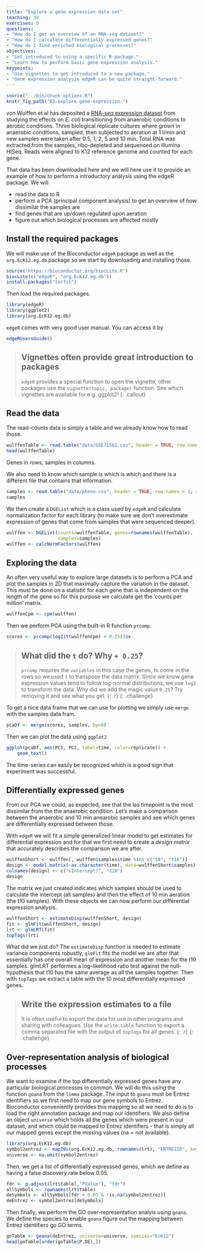 ```yaml
---
title: "Explore a gene expression data set"
teaching: 30
exercises: 0
questions:
- "How do I get an overview of an RNA-seq dataset?"
- "How do I calculate differentially expressed genes?"
- "How do I find enriched biological processes?"
objectives:
- "Get introduced to using a specific R-package."
- "Learn how to perform basic gene expression analysis."
keypoints:
- "Use vignettes to get introduced to a new package."
- "Gene expression analysis edgeR can be quite straight-forward."
---
```


```r
source("../bin/chunk-options.R")
knitr_fig_path("03-explore-gene-expression-")
```


von Wulffen et al has deposited a [RNA-seq expression dataset](http://www.ncbi.nlm.nih.gov/geo/query/acc.cgi?acc=GSE71562) from studying the effects on *E. coli* transitioning from anaerobic conditions to aerobic conditions. Three biological replicate cultures where grown in anaerobic conditions, sampled, then subjected to aeration at 1 l/min and new samples were taken after 0.5, 1, 2, 5 and 10   min. Total RNA was extracted from the samples, ribo-depleted and sequenced on Illumina HISeq. Reads were aligned to K12 reference genome and counted for each gene. 

That data has been downloaded here and we will here use it to provide an example of how to perform a introductory analysis using the edgeR package. We will

- read the data to R
- perform a PCA (principal component analysis) to get an
  overview of how dissimilar the samples are
- find genes that are up/down regulated upon aeration
- figure out which biological processes are affected mostly

## Install the required packages

We will make use of the Bioconductor `edgeR` package as well as the `org.EcK12.eg.db` package so we start by downloading and installing those.

```r
source("https://bioconductor.org/biocLite.R")
biocLite(c("edgeR", "org.EcK12.eg.db"))
install.packages("locfit")
```

Then load the required packages.

```r
library(edgeR)
library(ggplot2)
library(org.EcK12.eg.db)
```

`edgeR` comes with very good user manual. You can access it by

```r
edgeRUsersGuide()
```

> ## Vignettes often provide great introduction to packages
> `edgeR` provides a special function to open the vignette, other packages use the `vignette(topic, package)` function. See which vignettes are available for e.g. ggplot2!
{: .callout}


## Read the data

The read-counts data is simply a table and we already know how to read those.

```r
wulffenTable <- read.table("data/GSE71562.csv", header = TRUE, row.names = 1, sep = ",")
head(wulffenTable)
```

Genes in rows, samples in columns. 

We also need to know which sample is which is which and there is a different file that contains that information.

```r
samples <- read.table("data/pheno.csv", header = TRUE, row.names = 1, sep = ",")
samples
```

We then create a `DGEList` which is a class used by `edgeR` and calculate normalization factor for each library (to make sure we don't overestimate expression of genes that come from samples that were sequenced deeper).

```r
wulffen <- DGEList(counts=wulffenTable, genes=rownames(wulffenTable),
                   samples=samples)
wulffen <- calcNormFactors(wulffen)
```

## Exploring the data

An often very useful way to explore large datasets is to perform a PCA and plot the samples in 2D that maximally capture the variation in the dataset. This must be done on a statistic for each gene that is independent on the length of the gene so for this purpose we calculate get the 'counts per million' matrix.

```r
wulffenCpm <- cpm(wulffen)
```

Then we perform PCA using the built-in R function `prcomp`.

```r
scores <- prcomp(log2(t(wulffenCpm) + 0.25))$x
```

> ## What did the `t` do? Why `+ 0.25`?
>
> `prcomp` requires the `variables` in this case the genes, to come in
> the rows so we used `t` to transpose the data matrix. Since we know
> gene expression values tend to follow log-normal distributions, we
> use `log2` to transform the data. Why did we add the magic value
> `0.25`? Try removing it and see what you get.
> {: .r}
{: .challenge}

To get a nice data frame that we can use for plotting we simply use `merge` with the samples data fram.

```r
pcaDf <- merge(scores, samples, by=0)
```

Then we can plot the data using `ggplot2`

```r
ggplot(pcaDf, aes(PC1, PC2, label=time, color=replicate)) +
    geom_text()
```    

The time-series can easily be recognized which is a good sign that experiment was successful.

## Differentially expressed genes

From our PCA we could, as expected, see that the las timepoint is the most dissimilar from the the anaerobic condition. Let's make a comparison between the anaerobic and 10 min anearobic samples and see which genes are differentially expressed between those.

With `edgeR` we will fit a simple generalized linear model to get estimates for differential expression and for that we first need to create a *design matrix* that accurately describes the comparison we are after.

```r
wulffenShort <- wulffen[, wulffen$samples$time %in% c("t0", "t10")]
design <- model.matrix(~as.character(time), data=wulffenShort$samples)
colnames(design) <- c("(Intercept)", "t10")
design
```

The matrix we just created indicates which samples should be used to calculate the intercept (all samples) and then the effect of 10 min aeration (the t10 samples). With these objects we can now perform our differential expression analysis. 

```r
wulffenShort <- estimateDisp(wulffenShort, design)
fit <- glmFit(wulffenShort, design)
lrt <- glmLRT(fit)
topTags(lrt)
```

What did we just do? The `estimateDisp` function is needed to estimate variance components robustly, `glmFit` fits the model we are after that essentially has one overall mean of expression and another mean for the t10 samples. glmLRT performes a log-likelihood ratio test against the null-hypothesis that t10 has the same average as all the samples together. Then with `topTags` we extract a table with the 10 most differentially expressed genes.

> ## Write the expression estimates to a file
>
> It is often useful to export the data for use in other programs and sharing with colleagues. Use the `write.table` function to export a comma separated file with the output of `topTags` for all genes.
> {: .r}
{: .challenge}


## Over-representation analysis of biological processes

We want to examine if the top differentially expressed genes have any particular biological processes in common. We will do this using the function `goana` from the `limma` package. The input to `goana` must be Entrez identifiers so we first need to map our gene symbols to Entrez. Bioconductor conveniently provides this mapping so all we need to do is to load the right annotation package and map our identifiers. We also define an object `universe` which holds all the genes which were present in our dataset, and which could be mapped to Entrez identifiers - that is simply all our mapped genes except the missing values (na = not available).

```r
library(org.EcK12.eg.db)
symbol2entrez <- mapIds(org.EcK12.eg.db, rownames(lrt), "ENTREZID", keytype="SYMBOL")
universe <- na.omit(symbol2entrez)
```

Then, we get a list of differentially expresssed genes, which we define as having a false discovery rate below 0.05. 

```r
fdr <- p.adjust(lrt$table[,"PValue"], "fdr")
allSymbols <- rownames(lrt$table)
deSymbols <- allSymbols[fdr < 0.05 & !is.na(symbol2entrez)]
deEntrez <- symbol2entrez[deSymbols]
```

Then finally, we perform the GO over-representation analyis using `goana`. We define the species to enable `goana` figure out the mapping between Entrez identifiers go GO terms.

```r
goTable <- goana(deEntrez, universe=universe, species="EcK12")
head(goTable[order(goTable$P.DE),])
```
